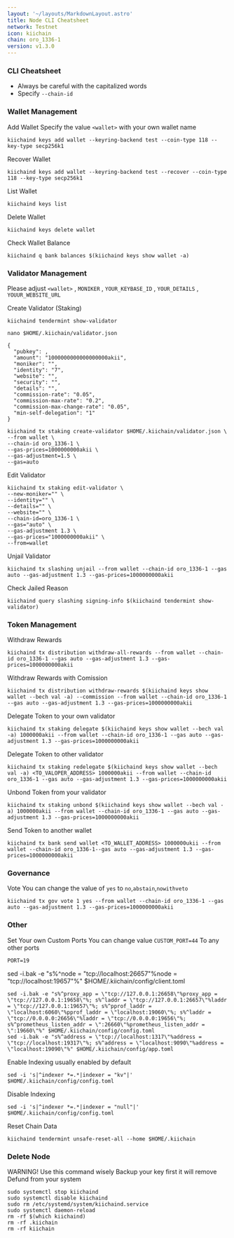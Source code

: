 ```yaml
---
layout: '~/layouts/MarkdownLayout.astro'
title: Node CLI Cheatsheet
network: Testnet
icon: kiichain
chain: oro_1336-1
version: v1.3.0
---
```


### CLI Cheatsheet

- Always be careful with the capitalized words
- Specify `--chain-id`

### Wallet Management

Add Wallet
Specify the value `<wallet>` with your own wallet name

```
kiichaind keys add wallet --keyring-backend test --coin-type 118 --key-type secp256k1
```

Recover Wallet
```
kiichaind keys add wallet --keyring-backend test --recover --coin-type 118 --key-type secp256k1
```

List Wallet
```
kiichaind keys list
```

Delete Wallet
```
kiichaind keys delete wallet
```

Check Wallet Balance
```
kiichaind q bank balances $(kiichaind keys show wallet -a)
```

### Validator Management

Please adjust `<wallet>` , `MONIKER` , `YOUR_KEYBASE_ID` , `YOUR_DETAILS` , `YOUUR_WEBSITE_URL`

Create Validator (Staking)
```
kiichaind tendermint show-validator
```
```
nano $HOME/.kiichain/validator.json
```
```
{
  "pubkey": ,
  "amount": "1000000000000000000akii",
  "moniker": "",
  "identity": "7",
  "website": "",
  "security": "",
  "details": "",
  "commission-rate": "0.05",
  "commission-max-rate": "0.2",
  "commission-max-change-rate": "0.05",
  "min-self-delegation": "1"
}
```
```
kiichaind tx staking create-validator $HOME/.kiichain/validator.json \
--from wallet \
--chain-id oro_1336-1 \
--gas-prices=1000000000akii \
--gas-adjustment=1.5 \
--gas=auto
```

Edit Validator
```
kiichaind tx staking edit-validator \
--new-moniker="" \
--identity="" \
--details="" \
--website="" \
--chain-id=oro_1336-1 \
--gas="auto" \
--gas-adjustment 1.3 \
--gas-prices="1000000000akii" \
--from=wallet
```


Unjail Validator
```
kiichaind tx slashing unjail --from wallet --chain-id oro_1336-1 --gas auto --gas-adjustment 1.3 --gas-prices=1000000000akii
```

Check Jailed Reason
```
kiichaind query slashing signing-info $(kiichaind tendermint show-validator)
```

### Token Management

Withdraw Rewards
```
kiichaind tx distribution withdraw-all-rewards --from wallet --chain-id oro_1336-1 --gas auto --gas-adjustment 1.3 --gas-prices=1000000000akii
```

Withdraw Rewards with Comission
```
kiichaind tx distribution withdraw-rewards $(kiichaind keys show wallet --bech val -a) --commission --from wallet --chain-id oro_1336-1 --gas auto --gas-adjustment 1.3 --gas-prices=1000000000akii
```

Delegate Token to your own validator
```
kiichaind tx staking delegate $(kiichaind keys show wallet --bech val -a) 1000000akii --from wallet --chain-id oro_1336-1 --gas auto --gas-adjustment 1.3 --gas-prices=1000000000akii
```

Delegate Token to other validator
```
kiichaind tx staking redelegate $(kiichaind keys show wallet --bech val -a) <TO_VALOPER_ADDRESS> 1000000akii --from wallet --chain-id oro_1336-1 --gas auto --gas-adjustment 1.3 --gas-prices=1000000000akii
```

Unbond Token from your validator
```
kiichaind tx staking unbond $(kiichaind keys show wallet --bech val -a) 1000000akii --from wallet --chain-id oro_1336-1 --gas auto --gas-adjustment 1.3 --gas-prices=1000000000akii
```

Send Token to another wallet
```
kiichaind tx bank send wallet <TO_WALLET_ADDRESS> 1000000ukii --from wallet --chain-id oro_1336-1--gas auto --gas-adjustment 1.3 --gas-prices=1000000000akii
```

### Governance 

Vote
You can change the value of `yes` to `no`,`abstain`,`nowithveto`

```
kiichaind tx gov vote 1 yes --from wallet --chain-id oro_1336-1 --gas auto --gas-adjustment 1.3 --gas-prices=1000000000akii
```

### Other

Set Your own Custom Ports
You can change value `CUSTOM_PORT=44` To any other ports

```  
PORT=19
```
sed -i.bak -e  "s%^node = \"tcp://localhost:26657\"%node = \"tcp://localhost:19657\"%" $HOME/.kiichain/config/client.toml
```
sed -i.bak -e "s%^proxy_app = \"tcp://127.0.0.1:26658\"%proxy_app = \"tcp://127.0.0.1:19658\"%; s%^laddr = \"tcp://127.0.0.1:26657\"%laddr = \"tcp://127.0.0.1:19657\"%; s%^pprof_laddr = \"localhost:6060\"%pprof_laddr = \"localhost:19060\"%; s%^laddr = \"tcp://0.0.0.0:26656\"%laddr = \"tcp://0.0.0.0:19656\"%; s%^prometheus_listen_addr = \":26660\"%prometheus_listen_addr = \":19660\"%" $HOME/.kiichain/config/config.toml
sed -i.bak -e "s%^address = \"tcp://localhost:1317\"%address = \"tcp://localhost:19317\"%; s%^address = \"localhost:9090\"%address = \"localhost:19090\"%" $HOME/.kiichain/config/app.toml
```

Enable Indexing usually enabled by default
```
sed -i 's|^indexer *=.*|indexer = "kv"|' $HOME/.kiichain/config/config.toml
```

Disable Indexing
```
sed -i 's|^indexer *=.*|indexer = "null"|' $HOME/.kiichain/config/config.toml
```

Reset Chain Data
```
kiichaind tendermint unsafe-reset-all --home $HOME/.kiichain
```

### Delete Node

WARNING! Use this command wisely 
Backup your key first it will remove Defund from your system

```
sudo systemctl stop kiichaind
sudo systemctl disable kiichaind
sudo rm /etc/systemd/system/kiichaind.service
sudo systemctl daemon-reload
rm -rf $(which kiichaind)
rm -rf .kiichain
rm -rf kiichain
```
